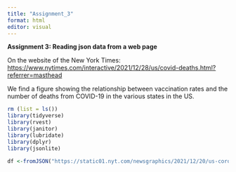 ```yaml
---
title: "Assignment_3"
format: html
editor: visual
---
```


**Assignment 3: Reading json data from a web page**

On the website of the New York Times: <https://www.nytimes.com/interactive/2021/12/28/us/covid-deaths.html?referrer=masthead>

We find a figure showing the relationship between vaccination rates and the number of deaths from COVID-19 in the various states in the US.

```r
rm (list = ls())
library(tidyverse)
library(rvest) 
library(janitor) 
library(lubridate)
library(dplyr)
library(jsonlite)
```

```r
df <-fromJSON("https://static01.nyt.com/newsgraphics/2021/12/20/us-coronavirus-deaths-2021/ff0adde21623e111d8ce103fedecf7ffc7906264/scatter.json")


```
